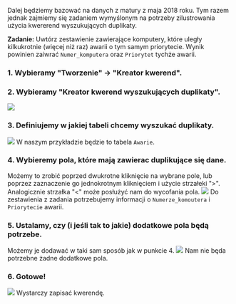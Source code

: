 Dalej będziemy bazować na danych z matury z maja 2018 roku. Tym razem jednak zajmiemy się zadaniem wymyślonym na potrzeby zilustrowania użycia kwererend wyszukujących duplikaty.
<br/>

**Zadanie:** Uwtórz zestawienie zawierające komputery, które uległy kilkukrotnie (więcej niż raz) awarii o tym samym priorytecie. Wynik powinien zaiwrać `Numer_komputera` oraz `Priorytet` tychże awarii.

### 1. Wybieramy "Tworzenie" -> "Kreator kwerend".
### 2. Wybieramy "Kreator kwerend wyszukujących duplikaty".
![](https://i.imgur.com/dGz7m2r.png)
### 3. Definiujemy w jakiej tabeli chcemy wyszukać duplikaty.
![](https://i.imgur.com/UoD9dvu.png)
W naszym przykładzie będzie to tabela `Awarie`.
### 4. Wybieremy pola, które mają zawierac duplikujące się dane.
Możemy to zrobić poprzed dwukrotne kliknięcie na wybrane pole, lub poprzez zaznaczenie go jednokrotnym kliknięciem i użycie strzałeki ">". Analogicznie strzałka "<" może posłużyć nam do wycofania pola.
![](https://i.imgur.com/iZf87Zk.png)
Do zestawienia z zadania potrzebujemy informacji o `Numerze_komoutera` i `Priorytecie` awarii.
### 5. Ustalamy, czy (i jeśli tak to jakie) dodatkowe pola będą potrzebe.
Możemy je dodawać w taki sam sposób jak w punkcie 4.
![](https://i.imgur.com/ftSkLyU.png)
Nam nie będa potrzebne żadne dodatkowe pola.

### 6. Gotowe!
![](https://i.imgur.com/L2bprt8.png)
Wystarczy zapisać kwerendę.